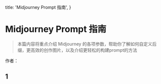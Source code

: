   title: 'Midjourney Prompt 指南',
}


# Midjourney Prompt 指南

>本篇内容将重点介绍 Midjourney 的各项参数，帮助你了解如何自定义后缀，更高效的创作图片，以及介绍更轻松的构建prompt的方法


作者：<AuthorShichen />



## 1
